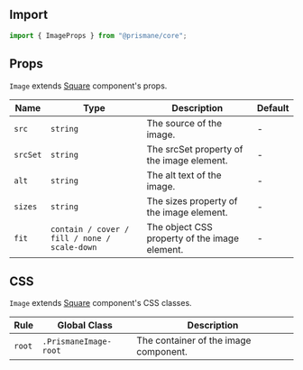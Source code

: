 ## Import

```js
import { ImageProps } from "@prismane/core";
```

## Props

`Image` extends [Square](/docs/components-api/square-api) component's props.

| Name     | Type                                         | Description                                   | Default |
| -------- | -------------------------------------------- | --------------------------------------------- | ------- |
| `src`    | `string`                                     | The source of the image.                      | -       |
| `srcSet` | `string`                                     | The srcSet property of the image element.     | -       |
| `alt`    | `string`                                     | The alt text of the image.                    | -       |
| `sizes`  | `string`                                     | The sizes property of the image element.      | -       |
| `fit`    | `contain / cover / fill / none / scale-down` | The object CSS property of the image element. | -       |

## CSS

`Image` extends [Square](/docs/components-api/square-api) component's CSS classes.

| Rule   | Global Class          | Description                           |
| ------ | --------------------- | ------------------------------------- |
| `root` | `.PrismaneImage-root` | The container of the image component. |
